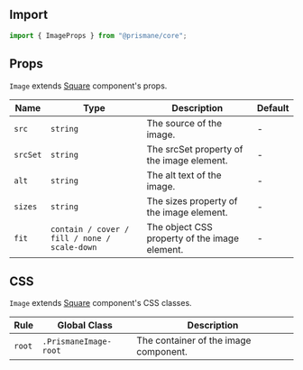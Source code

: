 ## Import

```js
import { ImageProps } from "@prismane/core";
```

## Props

`Image` extends [Square](/docs/components-api/square-api) component's props.

| Name     | Type                                         | Description                                   | Default |
| -------- | -------------------------------------------- | --------------------------------------------- | ------- |
| `src`    | `string`                                     | The source of the image.                      | -       |
| `srcSet` | `string`                                     | The srcSet property of the image element.     | -       |
| `alt`    | `string`                                     | The alt text of the image.                    | -       |
| `sizes`  | `string`                                     | The sizes property of the image element.      | -       |
| `fit`    | `contain / cover / fill / none / scale-down` | The object CSS property of the image element. | -       |

## CSS

`Image` extends [Square](/docs/components-api/square-api) component's CSS classes.

| Rule   | Global Class          | Description                           |
| ------ | --------------------- | ------------------------------------- |
| `root` | `.PrismaneImage-root` | The container of the image component. |
